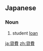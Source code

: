==Japanese==
{{ja-kanjitab|たい|ひ|yomi=o}}

===Noun===
{{ja-noun|たいひ}}
# student [[loan]]

[[ja:貸費]]
[[zh:貸費]]